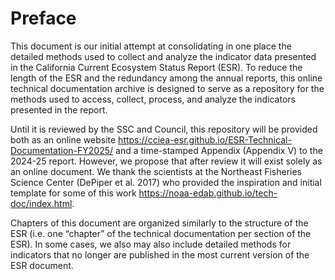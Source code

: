 # Preface {.unnumbered}

This document is our initial attempt at consolidating in one place the detailed methods used to collect and analyze the indicator data presented in the California Current Ecosystem Status Report (ESR). To reduce the length of the ESR and the redundancy among the annual reports, this online technical documentation archive is designed to serve as a repository for the methods used to access, collect, process, and analyze the indicators presented in the report.

Until it is reviewed by the SSC and Council, this repository will be provided both as an online website <https://cciea-esr.github.io/ESR-Technical-Documentation-FY2025/> and a time-stamped Appendix (Appendix V) to the 2024-25 report. However, we propose that after review it will exist solely as an online document. We thank the scientists at the Northeast Fisheries Science Center (DePiper et al. 2017) who provided the inspiration and initial template for some of this work <https://noaa-edab.github.io/tech-doc/index.html>. 

Chapters of this document are organized similarly to the structure of the ESR (i.e. one "chapter" of the technical documentation per section of the ESR). In some cases, we also may also include detailed methods for indicators that no longer are published in the most current version of the ESR document.

